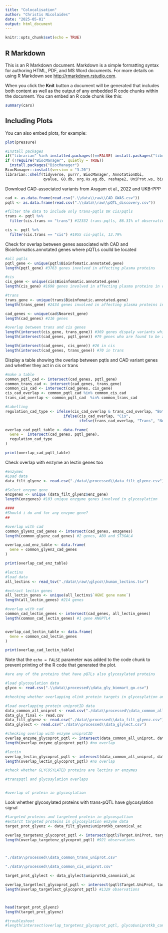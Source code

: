 ```yaml
---
title: "Colocalisation"
author: "Christis Nicolaides"
date: "2025-05-01"
output: html_document
---
```


```r
knitr::opts_chunk$set(echo = TRUE)
```

## R Markdown

This is an R Markdown document. Markdown is a simple formatting syntax for authoring HTML, PDF, and MS Word documents. For more details on using R Markdown see <http://rmarkdown.rstudio.com>.

When you click the **Knit** button a document will be generated that includes both content as well as the output of any embedded R code chunks within the document. You can embed an R code chunk like this:

```r
summary(cars)
```

## Including Plots

You can also embed plots, for example:

```r
plot(pressure)
```

```r
#Install packages
if("librarian" %in% installed.packages()==FALSE) install.packages("librarian")
if (!require("BiocManager", quietly = TRUE))
  install.packages("BiocManager")
BiocManager::install(version = "3.20")
librarian::shelf(tidyverse, purrr, BiocManager, AnnotationDbi, 
                 qvalue, GO.db, org.Hs.eg.db, reshape2, UniProt.ws, biomaRt)
```


Download CAD-associated variants from Aragam et al., 2022 and UKB-PPP

```r
cad <- as.data.frame(read.csv(".\\data\\raw\\CAD_GWAS.csv"))
pqtl <- as.data.frame(read.csv(".\\data\\raw\\pQTL_discovery.csv"))

#filter the data to include only trans-pqtls OR cis/pqtls
trans <- pqtl %>%
  filter(cis.trans == "trans") #12332 trans-pqtls, 86.31% of observations are trans

cis <- pqtl %>%
  filter(cis.trans == "cis") #1955 cis-pqtls, 13.79%
```

Check for overlap between genes associated with CAD and Bioinformatics.annotated genes where pQTLs coulld be located

```r

#all pqtls
pqtl_gene <- unique(pqtl$Bioinfomatic.annotated.gene)
length(pqtl_gene) #3763 genes involved in affecting plasma proteins

#cis
cis_gene <- unique(cis$Bioinfomatic.annotated.gene)
length(cis_gene) #1698 genes involved in affecting plasma proteins in cus

#trans
trans_gene <- unique(trans$Bioinfomatic.annotated.gene)
length(trans_gene) #2434 genes involved in affecting plasma proteins in trans

cad_genes <- unique(cad$Nearest_gene)
length(cad_genes) #216 genes 

#overlap between trans and cis genes
length(intersect(cis_gene, trans_gene)) #369 genes dispaly variants which affect proteins in both cis and trans
length(intersect(cad_genes, pqtl_gene)) #79 genes who are found to be associated with CAD where also associated with pqtls

length(intersect(cad_genes, cis_gene)) #26 in cis
length(intersect(cad_genes, trans_gene)) #70 in trans
```
Display a table showing the overlap between pqtls and CAD variant genes and whether they act in cis or trans
```r
#make a table
common_pqtl_cad <- intersect(cad_genes, pqtl_gene)
common_trans_cad <- intersect(cad_genes, trans_gene)
common_cis_cad <- intersect(cad_genes, cis_gene)
cis_cad_overlap <- common_pqtl_cad %in% common_cis_cad
trans_cad_overlap <- common_pqtl_cad  %in% common_trans_cad

#Labelling
regulation_cad_type <- ifelse(cis_cad_overlap & trans_cad_overlap, "Both",
                          ifelse(cis_cad_overlap, "Cis",
                                 ifelse(trans_cad_overlap, "Trans", "None")))

overlap_cad_pqtl_table <- data.frame(
  Gene =  intersect(cad_genes, pqtl_gene),
  regulation_cad_type
)

print(overlap_cad_pqtl_table)
```

Check overlap with enzyme an lectin genes too 
```r
#enzymes
#Load data
data_filt_glyenz <- read.csv("./data\\processed\\data_filt_glyenz.csv")

#Select enzyme gene
enzgenes <- unique (data_filt_glyenz$enz_gene)
length(enzgenes) #103 unique enzgyme genes involved in glycosylation

####
#Should i do and for any enzyme gene?
##

#overlap with cad
common_glyenz_cad_genes <- intersect(cad_genes, enzgenes)
length(common_glyenz_cad_genes) #2 genes, ABO and ST3GAL4

overlap_cad_enz_table <- data.frame(
  Gene = common_glyenz_cad_genes 
)

print(overlap_cad_enz_table)

#lectins
#load data
all_lectins <- read_tsv("./data\\raw\\glyco\\human_lectins.tsv")

#extract lectin genes
all_lectin_genes <- unique(all_lectins$`HGNC gene name`)
length(all_lectin_genes) #214 genes 

#overlap with cad
common_cad_lectin_genes <- intersect(cad_genes, all_lectin_genes)
length(common_cad_lectin_genes) #1 gene ANGPTL4


overlap_cad_lectin_table <- data.frame(
  Gene = common_cad_lectin_genes
)

print(overlap_cad_lectin_table)
```


Note that the `echo = FALSE` parameter was added to the code chunk to prevent printing of the R code that generated the plot.
```r
#are any of the proteins that have pQTLs also glycosylated proteins

#load glycosylation data
glyco <- read.csv(".\\data\\processed\\data_gly_biomart_go.csv")

#checking whether overlapping olink protein targets in glycosylation and pqtl data are enzymes or lectins

#load overlapping protein uniprotID data
data_common_all_uniprot <- read.csv("./data\\processed\\data_common_all_uniprot.csv")
data_gly_final <- read.csv
data_filt_glyenz <- read.csv("./data\\processed\\data_filt_glyenz.csv")
data_glylect <- read.csv("./data\\processed\\data_glylect.csv")

#checking overlap with enzyme uniprotID
overlap_enzyme_glycoprot_pqtl <- intersect(data_common_all_uniprot, data_filt_glyenz$enzyme_uniprot_ID)
length(overlap_enzyme_glycoprot_pqtl) #no overlap

#lectin
overlap_lectin_glycoprot_pqtl <- intersect(data_common_all_uniprot, data_glylect$LectinUniProt_ID)
length(overlap_lectin_glycoprot_pqtl) #no overlap

#check whether GLYCOSYLATED proteins are lectins or enzymes

#transpqtl and glycosylation overlaps


#overlap of protein in glycosylation 

```
Look whether glycosylated proteins with trans-pQTL  have glycosylation signal

```r
#targeted proteins and targeteed protein in glycosyaltion
#extarct targeted proteins in glycosylation enzyme data
target_prot_glyenz <- data_filt_glyenz$uniprotkb_canonical_ac

overlap_targetenz_glycoprot_pqtl <- intersect(pqtl$Target.UniProt, target_prot_glyenz)
length(overlap_targetenz_glycoprot_pqtl) #921 observations



"./data\\processed\\data_common_trans_uniprot.csv"

"./data\\processed\\data_common_cis_uniprot.csv"

target_prot_glylect <- data_glylect$uniprotkb_canonical_ac

overlap_targetlect_glycoprot_pqtl <- intersect(pqtl$Target.UniProt, target_prot_glylect)
length(overlap_targetlect_glycoprot_pqtl) #1329 observations



head(target_prot_glyenz)
length(target_prot_glyenz)

#troubleshoot
#length(intersect(overlap_targetenz_glycoprot_pqtl, glyco$uniprotkb_canonical_ac)
```

